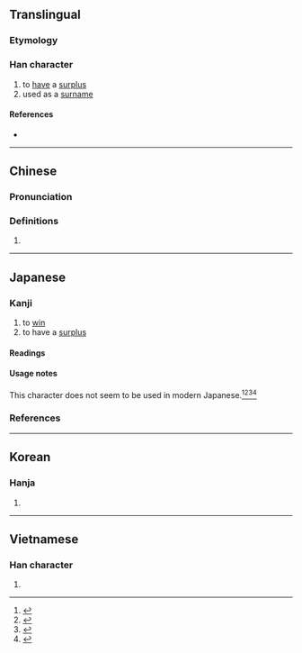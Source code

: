 {{character info/new}}
==Translingual==

===Etymology===
{{Han etym}}
{{rfe|lang=zh}}

===Han character===
{{Han char|rn=38|rad=女|as=13|sn=16|four=00217|canj=YNV|ids=⿵𣎆女}}

# to [[have]] a [[surplus]]
# used as a [[surname]]

====References====
* {{Han ref|kx=0272.251|dkj=06776|dj=0541.160|hdz=32113.090|uh=5B34|ud=23348|bh=BEC6|bd=48838}}

----

==Chinese==
{{zh-forms}}

===Pronunciation===
{{zh-pron
|m=yíng
|c=jing4
|h=pfs=
|md=
|mn=
|w=
|mc=y
|oc=y
|cat=
}}

===Definitions===
{{zh-hanzi}}

# {{rfdef|lang=zh}}

----

==Japanese==

===Kanji===
{{ja-kanji|grade=|rs=女13}}

# to [[win]]
# to have a [[surplus]]

====Readings====
{{ja-readings
|on=[[えい]] (ei)
}}

====Usage notes====
This character does not seem to be used in modern Japanese.<ref name="KDJ">{{R:Kokugo Dai Jiten}}</ref><ref name="DJR">{{R:Daijirin}}</ref><ref name="DJS">{{R:Daijisen}}</ref><ref name="SMK5">{{R:Shinmeikai5}}</ref>

===References===
<references/>

----

==Korean==

===Hanja===
{{ko-hanja|hangeul=영|rv=yeong|mr=yŏng}}

# {{defn|lang=ko|sort=女13}}

----

==Vietnamese==

===Han character===
{{vi-hantu|[[doanh]]|rs=女13}}

# {{defn|lang=vi|sort=女13}}